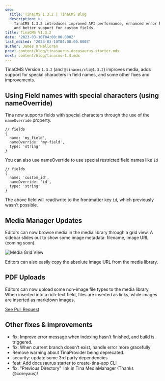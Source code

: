 ```yaml
---
seo:
  title: TinaCMS 1.3.2 | TinaCMS Blog
  description: >-
    TinaCMS 1.3.2 introduces improved API performance, enhanced error handling,
    and better support for custom fields.
title: TinaCMS V1.3.2
date: '2023-03-10T04:00:00.000Z'
last_edited: '2023-03-10T04:00:00.000Z'
author: James O'Halloran
prev: content/blog/tinasaurus-docusaurus-starter.mdx
next: content/blog/tinacms-1.4.mdx
---
```


TinaCMS Version `1.3.2` (and `@tinacms/cli@1.3.2`) improves media, adds support for special characters in field names, and some other fixes and improvements.

## Using Field names with special characters (using nameOverride)

Tina now supports fields with special characters through the use of the `nameOverride` property.

```
// fields
{
  name: 'my_field',
  nameOverride: 'my-field',
  type: 'string'
}
```

You can also use nameOverride to use special restricted field names like `id`

```
// fields
{
  name: 'custom_id',
  nameOverride: 'id',
  type: 'string'
}
```

The above field will read/write to the frontmatter key `id`, which previously wasn't possible.

## Media Manager Updates

Editors can now browse media in the media library through a grid view. A sidebar slides out to show some image metadata: filename, image URL (coming soon).

![Media Grid View](/img/blog/tina-v-1.3.2/media-manager_uuaotf.png "Media Grid View")

Editors can also easily copy the absolute image URL from the media library.

## PDF Uploads

Editors can now upload some non-image file types to the media library. When inserted into a rich-text field, files are inserted as links, while images are inserted as markdown images.

[See Pull Request](https://github.com/tinacms/tinacms/pull/3655)

## Other fixes & improvements

* fix: Improve error message when indexing hasn't finished, and build is triggered.
* fix: When current branch doesn't exist, handle error more gracefully
* Remove warning about TinaProvider being deprecated.
* security: update some 3rd party dependencies
* feat: Add docusaurus starter to create-tina-app CLI
* fix: "Previous Directory" link in Tina MediaManager (Thanks @coreyaus)!
